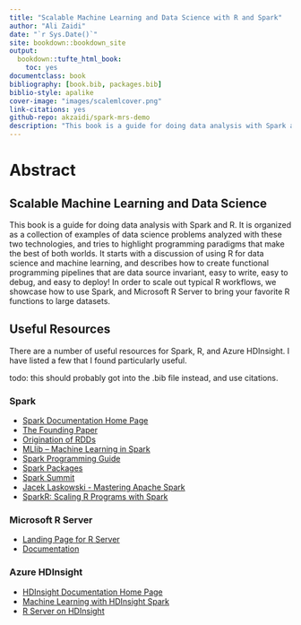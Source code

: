 ```yaml
--- 
title: "Scalable Machine Learning and Data Science with R and Spark"
author: "Ali Zaidi"
date: "`r Sys.Date()`"
site: bookdown::bookdown_site
output: 
  bookdown::tufte_html_book:
    toc: yes
documentclass: book
bibliography: [book.bib, packages.bib]
biblio-style: apalike
cover-image: "images/scalemlcover.png"
link-citations: yes
github-repo: akzaidi/spark-mrs-demo
description: "This book is a guide for doing data analysis with Spark and R. It is organized as a collection of examples of data science problems analyzed with these two technologies, and tries to highlight programming paradigms that make the best of both worlds. It starts with a discussion of using R for data science and machine learning, and describes how to create functional programming pipelines that are data source invariant, easy to write, easy to debug, and easy to deploy! In order to scale out typical R workflows, we showcase how to use Spark and Microsoft R Server to bring your favorite R functions to large datasets."
---
```


# Abstract {-}
## Scalable Machine Learning and Data Science {-}

This book is a guide for doing data analysis with Spark and R. It is organized as a collection of examples of data science problems analyzed with these two technologies, and tries to highlight programming paradigms that make the best of both worlds. It starts with a discussion of using R for data science and machine learning, and describes how to create functional programming pipelines that are data source invariant, easy to write, easy to debug, and easy to deploy! In order to scale out typical R workflows, we showcase how to use Spark, and Microsoft R Server to bring your favorite R functions to large datasets.

## Useful Resources {-}
There are a number of useful resources for Spark, R, and Azure HDInsight. I have listed a few that I found particularly useful.

todo: this should probably got into the .bib file instead, and use citations.

### Spark {-}
+ [Spark Documentation Home Page](http://spark.apache.org/docs/latest/index.html)
+ [The Founding Paper](http://people.csail.mit.edu/matei/papers/2010/hotcloud_spark.pdf)
+ [Origination of RDDs](https://www.cs.berkeley.edu/~matei/papers/2012/nsdi_spark.pdf)
+ [MLlib -- Machine Learning in Spark](http://arxiv.org/pdf/1505.06807.pdf)
+ [Spark Programming Guide](https://spark.apache.org/docs/latest/programming-guide.html)
+ [Spark Packages](http://spark-packages.org/)
+ [Spark Summit](https://spark-summit.org/east-2016/schedule/)
+ [Jacek Laskowski - Mastering Apache Spark](https://www.gitbook.com/book/jaceklaskowski/mastering-apache-spark/details)
+ [SparkR: Scaling R Programs with Spark](http://shivaram.org/publications/sparkr-sigmod.pdf)

### Microsoft R Server {-}
+ [Landing Page for R Server](https://www.microsoft.com/en-us/server-cloud/products/r-server/)
+ [Documentation](https://packages.revolutionanalytics.com/doc/8.0.0/)

### Azure HDInsight {-}
+ [HDInsight Documentation Home Page](https://azure.microsoft.com/en-us/documentation/services/hdinsight/)
+ [Machine Learning with HDInsight Spark](https://azure.microsoft.com/en-us/documentation/articles/hdinsight-apache-spark-machine-learning-mllib-ipython/)
+ [R Server on HDInsight](https://azure.microsoft.com/en-us/documentation/articles/hdinsight-hadoop-r-server-overview/)